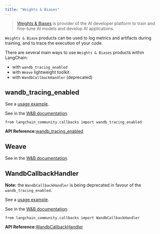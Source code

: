 ```yaml
---
title: "Weights & Biases"
---
```


> [Weights & Biases](https://wandb.ai/) is provider of the AI developer platform to train and fine-tune AI models and develop AI applications.

`Weights & Biase` products can be used to log metrics and artifacts during training, and to trace the execution of your code.

There are several main ways to use `Weights & Biases` products within LangChain:

* with `wandb_tracing_enabled`
* with `Weave` lightweight toolkit
* with `WandbCallbackHandler` (deprecated)

## wandb\_tracing\_enabled

See a [usage example](/src/oss/integrations/providers/wandb_tracing).

See in the [W\&B documentation](https://docs.wandb.ai/guides/integrations/langchain).

```
from langchain_community.callbacks import wandb_tracing_enabled
```

**API Reference:**[wandb\_tracing\_enabled](https://python.langchain.com/api_reference/community/callbacks/langchain_community.callbacks.manager.wandb_tracing_enabled.html)

## Weave

See in the [W\&B documentation](https://weave-docs.wandb.ai/guides/integrations/langchain).

## WandbCallbackHandler

**Note:** the `WandbCallbackHandler` is being deprecated in favour of the `wandb_tracing_enabled`.

See a [usage example](/src/oss/integrations/providers/wandb_tracking).

See in the [W\&B documentation](https://docs.wandb.ai/guides/integrations/langchain).

```
from langchain_community.callbacks import WandbCallbackHandler
```

**API Reference:**[WandbCallbackHandler](https://python.langchain.com/api_reference/community/callbacks/langchain_community.callbacks.wandb_callback.WandbCallbackHandler.html)
